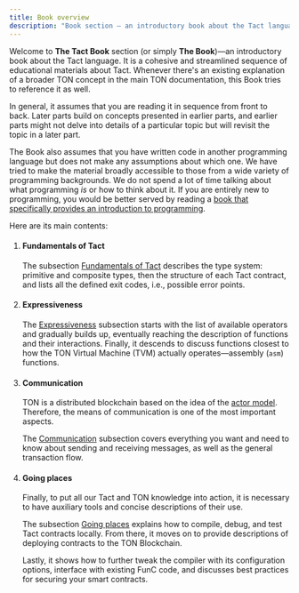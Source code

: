 ```yaml
---
title: Book overview
description: "Book section — an introductory book about the Tact language"
---
```



Welcome to **The Tact Book** section (or simply **The Book**)—an introductory book about the Tact language. It is a cohesive and streamlined sequence of educational materials about Tact. Whenever there's an existing explanation of a broader TON concept in the main TON documentation, this Book tries to reference it as well.

In general, it assumes that you are reading it in sequence from front to back. Later parts build on concepts presented in earlier parts, and earlier parts might not delve into details of a particular topic but will revisit the topic in a later part.

The Book also assumes that you have written code in another programming language but does not make any assumptions about which one. We have tried to make the material broadly accessible to those from a wide variety of programming backgrounds. We do not spend a lot of time talking about what programming _is_ or how to think about it. If you are entirely new to programming, you would be better served by reading a [book that specifically provides an introduction to programming](https://johnwhitington.net/ocamlfromtheverybeginning/index.html).

Here are its main contents:

<Steps>

1. #### Fundamentals of Tact

   The subsection [Fundamentals of Tact](/book/types) describes the type system: primitive and composite types, then the structure of each Tact contract, and lists all the defined exit codes, i.e., possible error points.

   <CardGrid>
     <LinkCard
       title="Type system overview"
       href="/book/types"
     />
   </CardGrid>

2. #### Expressiveness

   The [Expressiveness](/book/operators) subsection starts with the list of available operators and gradually builds up, eventually reaching the description of functions and their interactions. Finally, it descends to discuss functions closest to how the TON Virtual Machine (TVM) actually operates—assembly (`asm`) functions.

   <CardGrid>
     <LinkCard
       title="Operators"
       href="/book/operators"
     />
   </CardGrid>

3. #### Communication

   TON is a distributed blockchain based on the idea of the [actor model](https://en.wikipedia.org/wiki/Actor_model). Therefore, the means of communication is one of the most important aspects.

   The [Communication](/book/receive) subsection covers everything you want and need to know about sending and receiving messages, as well as the general transaction flow.

   <CardGrid>
     <LinkCard
       title="Receive messages"
       href="/book/receive"
     />
   </CardGrid>

4. #### Going places

   Finally, to put all our Tact and TON knowledge into action, it is necessary to have auxiliary tools and concise descriptions of their use.

   The subsection [Going places](/book/compile) explains how to compile, debug, and test Tact contracts locally. From there, it moves on to provide descriptions of deploying contracts to the TON Blockchain.

   Lastly, it shows how to further tweak the compiler with its configuration options, interface with existing FunC code, and discusses best practices for securing your smart contracts.

   <CardGrid>
     <LinkCard
       title="Compilation"
       href="/book/compile"
     />
   </CardGrid>

</Steps>
